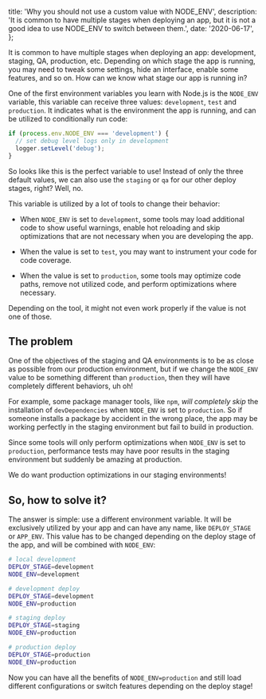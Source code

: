   title: 'Why you should not use a custom value with NODE_ENV',
  description:
    'It is common to have multiple stages when deploying an app, but it is not a good idea to use NODE_ENV to switch between them.',
  date: '2020-06-17',
};

It is common to have multiple stages when deploying an app: development, staging, QA, production, etc. Depending on which stage the app is running, you may need to tweak some settings, hide an interface, enable some features, and so on. How can we know what stage our app is running in?

One of the first environment variables you learn with Node.js is the `NODE_ENV` variable, this variable can receive three values: `development`, `test` and `production`. It indicates what is the environment the app is running, and can be utilized to conditionally run code:

```js
if (process.env.NODE_ENV === 'development') {
  // set debug level logs only in development
  logger.setLevel('debug');
}
```

So looks like this is the perfect variable to use! Instead of only the three default values, we can also use the `staging` or `qa` for our other deploy stages, right? Well, no.

This variable is utilized by a lot of tools to change their behavior:

- When `NODE_ENV` is set to `development`, some tools may load additional code to show useful warnings, enable hot reloading and skip optimizations that are not necessary when you are developing the app.

- When the value is set to `test`, you may want to instrument your code for code coverage.

- When the value is set to `production`, some tools may optimize code paths, remove not utilized code, and perform optimizations where necessary.

Depending on the tool, it might not even work properly if the value is not one of those.

## The problem

One of the objectives of the staging and QA environments is to be as close as possible from our production environment, but if we change the `NODE_ENV` value to be something different than `production`, then they will have completely different behaviors, uh oh!

For example, some package manager tools, like `npm`, _will completely skip_ the installation of `devDependencies` when `NODE_ENV` is set to `production`. So if someone installs a package by accident in the wrong place, the app may be working perfectly in the staging environment but fail to build in production.

Since some tools will only perform optimizations when `NODE_ENV` is set to `production`, performance tests may have poor results in the staging environment but suddenly be amazing at production.

We do want production optimizations in our staging environments!

## So, how to solve it?

The answer is simple: use a different environment variable. It will be exclusively utilized by your app and can have any name, like `DEPLOY_STAGE` or `APP_ENV`. This value has to be changed depending on the deploy stage of the app, and will be combined with `NODE_ENV`:

```bash
# local development
DEPLOY_STAGE=development
NODE_ENV=development

# development deploy
DEPLOY_STAGE=development
NODE_ENV=production

# staging deploy
DEPLOY_STAGE=staging
NODE_ENV=production

# production deploy
DEPLOY_STAGE=production
NODE_ENV=production
```

Now you can have all the benefits of `NODE_ENV=production` and still load different configurations or switch features depending on the deploy stage!
